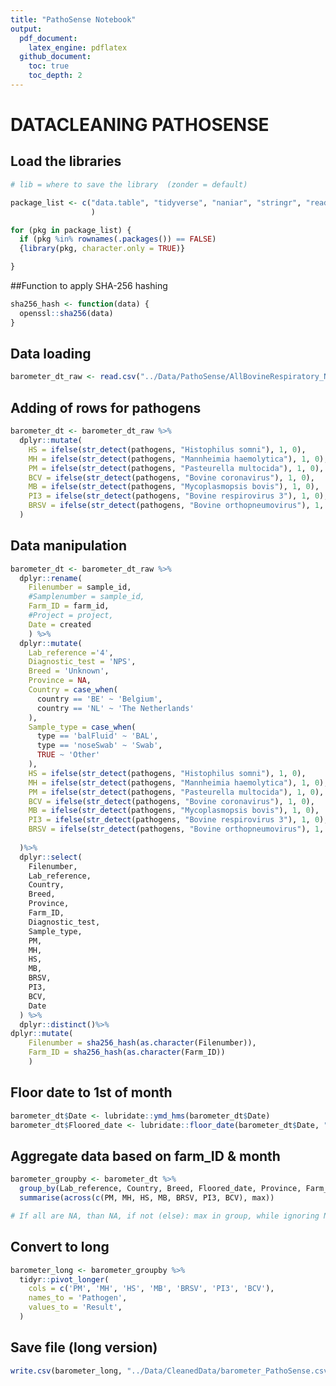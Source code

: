 ```yaml
---
title: "PathoSense Notebook"
output: 
  pdf_document:
    latex_engine: pdflatex
  github_document:
    toc: true
    toc_depth: 2
---
```


# DATACLEANING PATHOSENSE

## Load the libraries

```r

# lib = where to save the library  (zonder = default)

package_list <- c("data.table", "tidyverse", "naniar", "stringr", "readr",  "dplyr", "magrittr", "readxl", "writexl", "sjmisc", "tidyr"
                  )

for (pkg in package_list) {
  if (pkg %in% rownames(.packages()) == FALSE)
  {library(pkg, character.only = TRUE)}

}
```

##Function to apply SHA-256 hashing

```r
sha256_hash <- function(data) {
  openssl::sha256(data)
}
```

## Data loading

```r

barometer_dt_raw <- read.csv("../Data/PathoSense/AllBovineRespiratory_NegativesIncluded.csv")


```

## Adding of rows for pathogens

```r

barometer_dt <- barometer_dt_raw %>%
  dplyr::mutate(
    HS = ifelse(str_detect(pathogens, "Histophilus somni"), 1, 0),
    MH = ifelse(str_detect(pathogens, "Mannheimia haemolytica"), 1, 0),
    PM = ifelse(str_detect(pathogens, "Pasteurella multocida"), 1, 0),
    BCV = ifelse(str_detect(pathogens, "Bovine coronavirus"), 1, 0),
    MB = ifelse(str_detect(pathogens, "Mycoplasmopsis bovis"), 1, 0),
    PI3 = ifelse(str_detect(pathogens, "Bovine respirovirus 3"), 1, 0),
    BRSV = ifelse(str_detect(pathogens, "Bovine orthopneumovirus"), 1, 0),
  )

```

## Data manipulation

```r
barometer_dt <- barometer_dt_raw %>% 
  dplyr::rename(
    Filenumber = sample_id,
    #Samplenumber = sample_id,
    Farm_ID = farm_id,
    #Project = project,
    Date = created
    ) %>%
  dplyr::mutate(
    Lab_reference ='4',
    Diagnostic_test = 'NPS',
    Breed = 'Unknown',
    Province = NA, 
    Country = case_when(
      country == 'BE' ~ 'Belgium',
      country == 'NL' ~ 'The Netherlands'
    ),
    Sample_type = case_when(
      type == 'balFluid' ~ 'BAL',
      type == 'noseSwab' ~ 'Swab', 
      TRUE ~ 'Other' 
    ),
    HS = ifelse(str_detect(pathogens, "Histophilus somni"), 1, 0),
    MH = ifelse(str_detect(pathogens, "Mannheimia haemolytica"), 1, 0),
    PM = ifelse(str_detect(pathogens, "Pasteurella multocida"), 1, 0),
    BCV = ifelse(str_detect(pathogens, "Bovine coronavirus"), 1, 0),
    MB = ifelse(str_detect(pathogens, "Mycoplasmopsis bovis"), 1, 0),
    PI3 = ifelse(str_detect(pathogens, "Bovine respirovirus 3"), 1, 0),
    BRSV = ifelse(str_detect(pathogens, "Bovine orthopneumovirus"), 1, 0)
    
  )%>%
  dplyr::select(
    Filenumber,
    Lab_reference,
    Country,
    Breed,
    Province,
    Farm_ID,
    Diagnostic_test,
    Sample_type,
    PM,
    MH,
    HS,
    MB,
    BRSV,
    PI3,
    BCV,
    Date
  ) %>%
  dplyr::distinct()%>%
dplyr::mutate(
    Filenumber = sha256_hash(as.character(Filenumber)),
    Farm_ID = sha256_hash(as.character(Farm_ID))
    )
```

## Floor date to 1st of month

```r

barometer_dt$Date <- lubridate::ymd_hms(barometer_dt$Date)
barometer_dt$Floored_date <- lubridate::floor_date(barometer_dt$Date, "month")
```

## Aggregate data based on farm_ID & month

```r

barometer_groupby <- barometer_dt %>%
  group_by(Lab_reference, Country, Breed, Floored_date, Province, Farm_ID, Diagnostic_test, Sample_type) %>%
  summarise(across(c(PM, MH, HS, MB, BRSV, PI3, BCV), max))

# If all are NA, than NA, if not (else): max in group, while ignoring NA 
```

## Convert to long

```r

barometer_long <- barometer_groupby %>%
  tidyr::pivot_longer(
    cols = c('PM', 'MH', 'HS', 'MB', 'BRSV', 'PI3', 'BCV'),
    names_to = 'Pathogen',
    values_to = 'Result',
  )
```

## Save file (long version)

```r
write.csv(barometer_long, "../Data/CleanedData/barometer_PathoSense.csv", row.names=TRUE)
```
